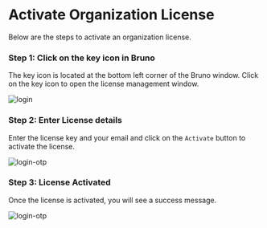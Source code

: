 # Activate Organization License

Below are the steps to activate an organization license.

### Step 1: Click on the key icon in Bruno

The key icon is located at the bottom left corner of the Bruno window. Click on the key icon to open the license management window.

![login](/screenshots/license-management/ultimate-edition/click-license-icon.png)

### Step 2: Enter License details

Enter the license key and your email and click on the `Activate` button to activate the license.

![login-otp](/screenshots/license-management/ultimate-edition/enter-license-details.png)

### Step 3: License Activated

Once the license is activated, you will see a success message.

![login-otp](/screenshots/license-management/ultimate-edition/license-activated.png)
